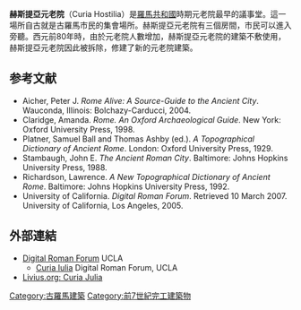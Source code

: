 '''赫斯提亞元老院'''（Curia Hostilia）是[[羅馬共和國|羅馬共和國]]時期元老院最早的議事堂。這一場所自古就是古羅馬市民的集會場所。赫斯提亞元老院有三個房間，市民可以進入旁聽。西元前80年時，由於元老院人數增加，赫斯提亞元老院的建築不敷使用，赫斯提亞元老院因此被拆除，修建了新的元老院建築。

== 参考文献 ==
* Aicher, Peter J. ''Rome Alive: A Source-Guide to the Ancient City''. Wauconda, Illinois: Bolchazy-Carducci, 2004.
* Claridge, Amanda. ''Rome. An Oxford Archaeological Guide''. New York: Oxford University Press, 1998.
* Platner, Samuel Ball and Thomas Ashby (ed.). ''A Topographical Dictionary of Ancient Rome''. London: Oxford University Press, 1929.
* Stambaugh, John E. ''The Ancient Roman City''. Baltimore: Johns Hopkins University Press, 1988.
* Richardson, Lawrence. ''A New Topographical Dictionary of Ancient Rome''. Baltimore: Johns Hopkins University Press, 1992.
* University of California. ''Digital Roman Forum''. Retrieved 10 March 2007. University of California, Los Angeles, 2005.   

== 外部連結 ==
* [http://dlib.etc.ucla.edu/projects/Forum Digital Roman Forum] {{Wayback|url=http://dlib.etc.ucla.edu/projects/Forum |date=20110724103410 }} UCLA
** [http://dlib.etc.ucla.edu/projects/Forum/reconstructions/CuriaIulia_1 Curia Iulia] {{Wayback|url=http://dlib.etc.ucla.edu/projects/Forum/reconstructions/CuriaIulia_1 |date=20171207100750 }} Digital Roman Forum, UCLA
* [http://www.livius.org/ct-cz/curia/julia.html Livius.org: Curia Julia] {{Wayback|url=http://www.livius.org/ct-cz/curia/julia.html |date=20151219232839 }}

[[Category:古羅馬建築|Category:古羅馬建築]]
[[Category:前7世紀完工建築物|Category:前7世紀完工建築物]]